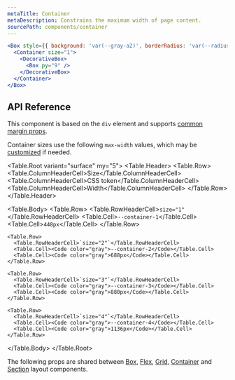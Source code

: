 ```yaml
---
metaTitle: Container
metaDescription: Constrains the maximum width of page content.
sourcePath: components/container
---
```


```jsx live=true
<Box style={{ background: 'var(--gray-a2)', borderRadius: 'var(--radius-3)' }}>
  <Container size="1">
    <DecorativeBox>
      <Box py="9" />
    </DecorativeBox>
  </Container>
</Box>
```

## API Reference

This component is based on the `div` element and supports [common margin props](/themes/docs/theme/layout#margin-props).

<ThemesPropsTable name="container" />

Container sizes use the following `max-width` values, which may be [customized](/themes/docs/theme/token-reference#modifying-tokens) if needed.

<Table.Root variant="surface" my="5">
  <Table.Header>
    <Table.Row>
      <Table.ColumnHeaderCell>Size</Table.ColumnHeaderCell>
      <Table.ColumnHeaderCell>CSS token</Table.ColumnHeaderCell>
      <Table.ColumnHeaderCell>Width</Table.ColumnHeaderCell>
    </Table.Row>
  </Table.Header>

  <Table.Body>
    <Table.Row>
      <Table.RowHeaderCell>`size="1"`</Table.RowHeaderCell>
      <Table.Cell><Code color="gray">--container-1</Code></Table.Cell>
      <Table.Cell><Code color="gray">448px</Code></Table.Cell>
    </Table.Row>

    <Table.Row>
      <Table.RowHeaderCell>`size="2"`</Table.RowHeaderCell>
      <Table.Cell><Code color="gray">--container-2</Code></Table.Cell>
      <Table.Cell><Code color="gray">688px</Code></Table.Cell>
    </Table.Row>

    <Table.Row>
      <Table.RowHeaderCell>`size="3"`</Table.RowHeaderCell>
      <Table.Cell><Code color="gray">--container-3</Code></Table.Cell>
      <Table.Cell><Code color="gray">880px</Code></Table.Cell>
    </Table.Row>

    <Table.Row>
      <Table.RowHeaderCell>`size="4"`</Table.RowHeaderCell>
      <Table.Cell><Code color="gray">--container-4</Code></Table.Cell>
      <Table.Cell><Code color="gray">1136px</Code></Table.Cell>
    </Table.Row>

  </Table.Body>
</Table.Root>

The following props are shared between [Box](./box), [Flex](./flex), [Grid](./grid), [Container](./container) and [Section](./section) layout components.

<ThemesPropsTable name="layout" />
